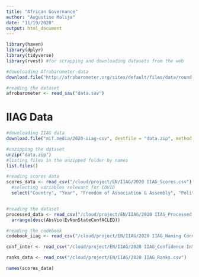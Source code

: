 ```yaml
---
title: "African Governance"
author: "Augustine Malija"
date: "11/19/2020"
output: html_document
---
```


```r
library(haven)
library(dplyr)
library(tidyverse)
library(rvest) #for scrapping and downloading datasets from the web
```


```r
#downloading Afrobarometer data
download.file("http://afrobarometer.org/sites/default/files/data/round-7/r7_merged_data_34ctry.release.sav", destfile = "data.sav")

#reading the dataset
afrobarometer <- read_sav("data.sav")
```

# IIAG Data
```r
#downloading IIAG data
download.file("mif.media/2020-iiag-csv", destfile = "data.zip", method = "libcurl")

#unzipping the dataset
unzip("data.zip")
#listing files in the unzipped folder by names
list.files()

#reading scores data
scores_data <- read_csv("/cloud/project/EN/IIAG/2020 IIAG_Scores.csv") %>% 
  #selecting variables relevant for COVID
  select("Country", "Year", "Freedom of Association & Assembly", "Political Pluralism", "Civil Society Space", "Democratic Elections", "Personal Liberties", "Freedom of Expression & Belief", "Media Freedom", "Digital Rights", "Internet Users' Privacy Protection", "Absence of Internet & Social Media Shutdowns", "Unrestricted Access to Internet Content", "Absence of Online Censorship")


#reading the dataset
processed_data <- read_csv("/cloud/project/EN/IIAG/2020 IIAG_Processed Data.csv") %>% 
  arrange(desc(AbsViolEvNonStateConfACLED))

#reading the codebook
codebook_iiag <- read_csv("/cloud/project/EN/IIAG/2020 IIAG_Naming Conventions.csv")

conf_inter <- read_csv("/cloud/project/EN/IIAG/2020 IIAG_Confidence Intervals.csv")

ranks_data <- read_csv("/cloud/project/EN/IIAG/2020 IIAG_Ranks.csv")

names(scores_data)
```

